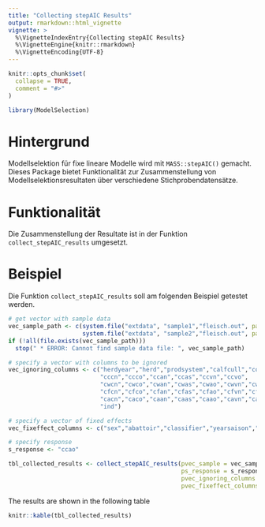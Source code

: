 ```yaml
---
title: "Collecting stepAIC Results"
output: rmarkdown::html_vignette
vignette: >
  %\VignetteIndexEntry{Collecting stepAIC Results}
  %\VignetteEngine{knitr::rmarkdown}
  %\VignetteEncoding{UTF-8}
---
```


```r
knitr::opts_chunk$set(
  collapse = TRUE,
  comment = "#>"
)
```

```r
library(ModelSelection)
```


# Hintergrund
Modellselektion für fixe lineare Modelle wird mit `MASS::stepAIC()` gemacht. Dieses Package bietet Funktionalität zur Zusammenstellung von Modellselektionsresultaten über verschiedene Stichprobendatensätze. 


# Funktionalität
Die Zusammenstellung der Resultate ist in der Funktion `collect_stepAIC_results` umgesetzt. 


# Beispiel
Die Funktion `collect_stepAIC_results` soll am folgenden Beispiel getestet werden.

```r
# get vector with sample data
vec_sample_path <- c(system.file("extdata", "sample1","fleisch.out", package = "ModelSelection"),
                     system.file("extdata", "sample2","fleisch.out", package = "ModelSelection"))
if (!all(file.exists(vec_sample_path)))
  stop(" * ERROR: Cannot find sample data file: ", vec_sample_path)

# specify a vector with columns to be ignored
vec_ignoring_columns <- c("herdyear","herd","prodsystem","calfcull","controlcull","ageVK","slaughterCategory","branding",
                          "cccn","ccco","ccan","ccas","ccvn","ccvo",
                          "cwcn","cwco","cwan","cwas","cwao","cwvn","cwvo",
                          "cfcn","cfco","cfan","cfas","cfao","cfvn","cfvo",
                          "cacn","caco","caan","caas","caao","cavn","cavo",
                          "ind")

# specify a vector of fixed effects
vec_fixeffect_columns <- c("sex","abattoir","classifier","yearsaison","breedcomb","Effekt_HeterosisSumHet","Effekt_RekombinationSumRec")

# specify response
s_response <- "ccao"

tbl_collected_results <- collect_stepAIC_results(pvec_sample = vec_sample_path,
                                                 ps_response = s_response,
                                                 pvec_ignoring_columns = vec_ignoring_columns,
                                                 pvec_fixeffect_columns = vec_fixeffect_columns)
```

The results are shown in the following table

```r
knitr::kable(tbl_collected_results)
```

